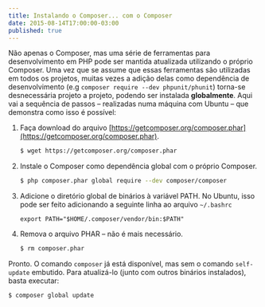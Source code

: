 ```yaml
---
title: Instalando o Composer... com o Composer
date: 2015-08-14T17:00:00-03:00
published: true
---
```


Não apenas o Composer, mas uma série de ferramentas para desenvolvimento em PHP pode ser mantida atualizada utilizando o próprio Composer. Uma vez que se assume que essas ferramentas são utilizadas em todos os projetos, muitas vezes a adição delas como dependência de desenvolvimento (e.g `composer require --dev phpunit/phunit`) torna-se desnecessária projeto a projeto, podendo ser instalada **globalmente**. Aqui vai a sequência de passos – realizadas numa máquina com Ubuntu – que demonstra como isso é possível:

1. Faça download do arquivo [https://getcomposer.org/composer.phar](https://getcomposer.org/composer.phar).

   ```sh
   $ wget https://getcomposer.org/composer.phar
   ```

2. Instale o Composer como dependência global com o próprio Composer.

   ```sh
   $ php composer.phar global require --dev composer/composer
   ```

3. Adicione o diretório global de binários à variável PATH. No Ubuntu, isso pode ser feito adicionando a seguinte linha ao arquivo `~/.bashrc`

   ```
   export PATH="$HOME/.composer/vendor/bin:$PATH"
   ```

4. Remova o arquivo PHAR – não é mais necessário.

   ```sh
   $ rm composer.phar
   ```

Pronto. O comando `composer` já está disponível, mas sem o comando `self-update` embutido. Para atualizá-lo (junto com outros binários instalados), basta executar:

```sh
$ composer global update
```
